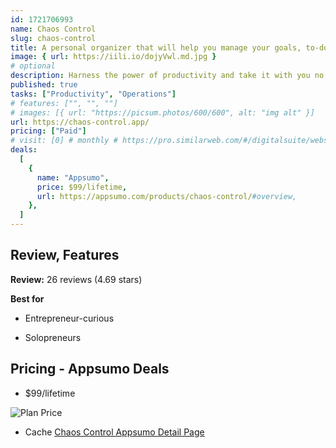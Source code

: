 ```yaml
---
id: 1721706993
name: Chaos Control
slug: chaos-control
title: A personal organizer that will help you manage your goals, to-do lists and tasks
image: { url: https://iili.io/dojyVwl.md.jpg }
# optional
description: Harness the power of productivity and take it with you no matter where you are or what you're doing, Start getting organized like you've always wanted to in your personal and professional life
published: true
tasks: ["Productivity", "Operations"]
# features: ["", "", ""]
# images: [{ url: "https://picsum.photos/600/600", alt: "img alt" }]
url: https://chaos-control.app/
pricing: ["Paid"]
# visit: [0] # monthly # https://pro.similarweb.com/#/digitalsuite/websiteanalysis/home
deals:
  [
    {
      name: "Appsumo",
      price: $99/lifetime,
      url: https://appsumo.com/products/chaos-control/#overview,
    },
  ]
---
```


## Review, Features

**Review:** 26 reviews (4.69 stars)

**Best for**

- Entrepreneur-curious

- Solopreneurs

## Pricing - Appsumo Deals

- $99/lifetime

<Img src="https://iili.io/doS3yaj.png" alt="Plan Price" />

- Cache [Chaos Control Appsumo Detail Page](https://iili.io/doSFo8v.png)

